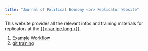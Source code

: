 ```yaml
---
title: "Journal of Political Economy <br> Replicator Website"
---
```




This website provides all the relevant infos and training materials for replicators at the [{{< var jpe.long >}}]({{< var jpe.url >}}). 


1. [Example Workflow](workflow.qmd)
2. [git training](training/git-slides.qmd)

